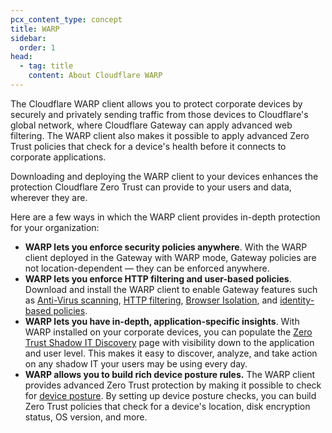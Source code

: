 ```yaml
---
pcx_content_type: concept
title: WARP
sidebar:
  order: 1
head:
  - tag: title
    content: About Cloudflare WARP
---
```


The Cloudflare WARP client allows you to protect corporate devices by securely and privately sending traffic from those devices to Cloudflare's global network, where Cloudflare Gateway can apply advanced web filtering. The WARP client also makes it possible to apply advanced Zero Trust policies that check for a device's health before it connects to corporate applications.

Downloading and deploying the WARP client to your devices enhances the protection Cloudflare Zero Trust can provide to your users and data, wherever they are.

Here are a few ways in which the WARP client provides in-depth protection for your organization:

- **WARP lets you enforce security policies anywhere**. With the WARP client deployed in the Gateway with WARP mode, Gateway policies are not location-dependent — they can be enforced anywhere.
- **WARP lets you enforce HTTP filtering and user-based policies**. Download and install the WARP client to enable Gateway features such as [Anti-Virus scanning](/cloudflare-one/policies/gateway/http-policies/antivirus-scanning/), [HTTP filtering](/cloudflare-one/policies/gateway/http-policies/), [Browser Isolation](/cloudflare-one/policies/gateway/http-policies/#isolate), and [identity-based policies](/cloudflare-one/policies/gateway/network-policies/).
- **WARP lets you have in-depth, application-specific insights**. With WARP installed on your corporate devices, you can populate the [Zero Trust Shadow IT Discovery](/cloudflare-one/insights/analytics/shadow-it-discovery/) page with visibility down to the application and user level. This makes it easy to discover, analyze, and take action on any shadow IT your users may be using every day.
- **WARP allows you to build rich device posture rules.** The WARP client provides advanced Zero Trust protection by making it possible to check for [device posture](/cloudflare-one/identity/devices/). By setting up device posture checks, you can build Zero Trust policies that check for a device's location, disk encryption status, OS version, and more.
